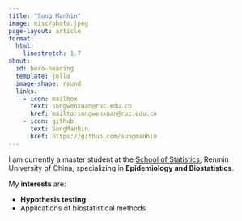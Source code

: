 ```yaml
---
title: "Sung Manhin"
image: misc/photo.jpeg
page-layout: article
format: 
  html:
    linestretch: 1.7
about:
  id: hero-heading
  template: jolla
  image-shape: round
  links:
    - icon: mailbox
      text: songwenxuan@ruc.edu.cn
      href: mailto:songwenxuan@ruc.edu.cn
    - icon: github
      text: SungManhin
      href: https://github.com/sungmanhin
---
```


::: {#hero-heading}

:::

I am currently a master student at the [School of Statistics](http://stat.ruc.edu.cn), Renmin University of China, specializing in **Epidemiology and Biostatistics**. 


My **interests** are: 

* **Hypothesis testing**
* Applications of biostatistical methods



